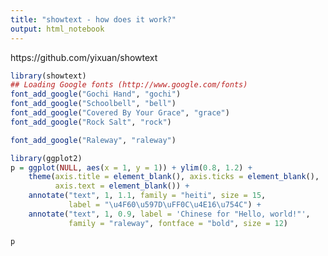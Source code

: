 ```yaml
---
title: "showtext - how does it work?"
output: html_notebook
---
```


https://github.com/yixuan/showtext


```r
library(showtext)
## Loading Google fonts (http://www.google.com/fonts)
font_add_google("Gochi Hand", "gochi")
font_add_google("Schoolbell", "bell")
font_add_google("Covered By Your Grace", "grace")
font_add_google("Rock Salt", "rock")

font_add_google("Raleway", "raleway")


```


```r

library(ggplot2)
p = ggplot(NULL, aes(x = 1, y = 1)) + ylim(0.8, 1.2) +
    theme(axis.title = element_blank(), axis.ticks = element_blank(),
          axis.text = element_blank()) +
    annotate("text", 1, 1.1, family = "heiti", size = 15,
             label = "\u4F60\u597D\uFF0C\u4E16\u754C") +
    annotate("text", 1, 0.9, label = 'Chinese for "Hello, world!"',
             family = "raleway", fontface = "bold", size = 12)

p

```

